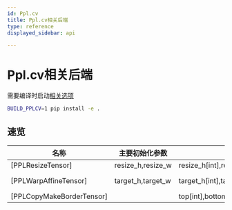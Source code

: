 ```yaml
---
id: Ppl.cv
title: Ppl.cv相关后端
type: reference
displayed_sidebar: api

---
```


# Ppl.cv相关后端

需要编译时启动[相关选项](../installation.mdx#compilation-options)

```bash
BUILD_PPLCV=1 pip install -e .
```
## 速览

| 名称| 主要初始化参数 |运行时参数[类型] | 输入[类型]  | 输出[类型] | 备注|
| --- | --- | --- | --- | --- | --- |
|[PPLResizeTensor]|resize_h,resize_w | resize_h[int],resize_w[int]|data[Tensor]|result[Tensor]||
|[PPLWarpAffineTensor]|target_h,target_w|target_h[int],target_w[int],affine_matrix[vector\<float\>]|data[Tensor]|result[Tensor]|affine_matrix.size() == 6|
|[PPLCopyMakeBorderTensor]||top[int],bottom[int],left[int],right[int]|data[Tensor]|result[Tensor]||


